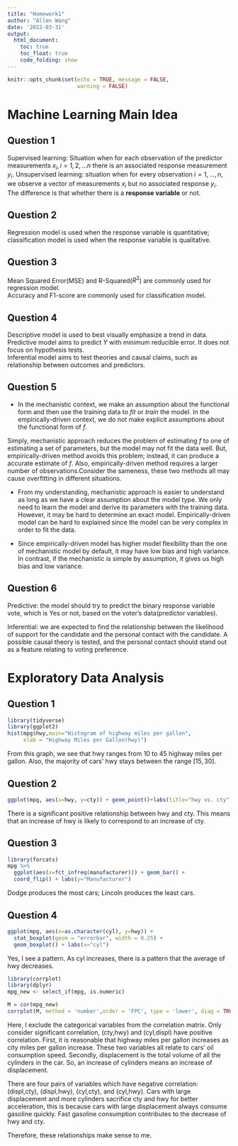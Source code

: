 ```yaml
---
title: "Homework1"
author: "Allen Wang"
date: '2022-03-31'
output:
  html_document:
    toc: true
    toc_float: true
    code_folding: show
---
```


```r
knitr::opts_chunk$set(echo = TRUE, message = FALSE,
                      warning = FALSE)
```
# Machine Learning Main Idea 

## Question 1
Supervised learning: Situation when for each observation of the predictor measurements $x_i, i = 1,2,...n$ there is an associated response measurement $y_i$.
Unsupervised learning: situation when for every observation $i=1,...,n$, we observe a vector of measurements $x_i$ but no associated response $y_i$.  
The difference is that whether there is a **response variable** or not.

## Question 2
Regression model is used when the response variable is quantitative; classification model is used when the response variable is qualitative. 

## Question 3 
Mean Squared Error(MSE) and R-Squared($R^2$) are commonly used for regression model.  
Accuracy and F1-score are commonly used for classification model. 

## Question 4
Descriptive model is used to best visually emphasize a trend in data.  
Predictive model aims to predict $Y$ with minimum reducible error. It does not focus on hypothesis tests.  
Inferential model aims to test theories and causal claims, such as relationship between outcomes and predictors.

## Question 5 
* In the mechanistic context, we make an assumption about the functional form and then use the training data to _fit_ or _train_ the model. 
In the empirically-driven context, we do not make explicit assumptions about the functional form of $f$.

Simply, mechanistic approach reduces the problem of estimating $f$ to one of estimating a set of parameters, but the model may not fit the data well. But, empirically-driven method avoids this problem; instead, it can produce a accurate estimate of $f$. Also, empirically-driven method requires a larger number of observations.Consider the sameness, these two methods all may cause overfitting in different situations.

* From my understanding, mechanistic approach is easier to understand as long as we have a clear assumption about the model type. We only need to learn the model and derive its parameters with the training data. However, it may be hard to determine an exact model. Empirically-driven model can be hard to explained since the model can be very complex in order to fit the data. 

* Since empirically-driven model has higher model flexibility than the one of mechanistic model by default, it may have low bias and high variance. In contrast, if the mechanistic is simple by assumption, it gives us high bias and low variance.  

## Question 6 
Predictive: the model should try to predict the binary response variable vote, which is Yes or not, based on the voter's data(predictor variables).  

Inferential: we are expected to find the relationship between the likelihood of support for the candidate and the personal contact with the candidate. A possible causal theory is tested, and the personal contact should stand out as a feature relating to voting preference.

# Exploratory Data Analysis
## Question 1 
```r
library(tidyverse)
library(ggplot2)
hist(mpg$hwy,main="Histogram of highway miles per gallon",
     xlab = "Highway Miles per Gallon(hwy)")
```

From this graph, we see that hwy ranges from 10 to 45 highway miles per gallon. Also, the majority of cars' hwy stays between the range $[15,30]$. 

## Question 2
```r
ggplot(mpg, aes(x=hwy, y=cty)) + geom_point()+labs(title="hwy vs. cty")
```

There is a significant positive relationship between hwy and cty. This means that an increase of hwy is likely to correspond to an increase of cty. 

## Question 3
```r
library(forcats)
mpg %>%
  ggplot(aes(x=fct_infreq(manufacturer))) + geom_bar() +
  coord_flip() + labs(y="Manufacturer")
```

Dodge produces the most cars; Lincoln produces the least cars. 

## Question 4 
```r
ggplot(mpg, aes(x=as.character(cyl), y=hwy)) + 
  stat_boxplot(geom = "errorbar", width = 0.25) +
  geom_boxplot() + labs(x="cyl")
```

Yes, I see a pattern. As cyl increases, there is a pattern that the average of hwy decreases. 

```r
library(corrplot)
library(dplyr)
mpg_new <- select_if(mpg, is.numeric)

M = cor(mpg_new)
corrplot(M, method = 'number',order = 'FPC', type = 'lower', diag = TRUE)
```

Here, I exclude the categorical variables from the correlation matrix. Only consider significant correlation, (cty,hwy) and (cyl,displ) have positive correlation. First, it is reasonable that highway miles per gallon increases as city miles per gallon increase. These two variables all relate to cars' oil consumption speed. Secondly, displacement is the total volume of all the cylinders in the car. So, an increase of cylinders means an increase of displacement.

There are four pairs of variables which have negative correlation: (displ,cty), (displ,hwy), (cyl,cty), and (cyl,hwy). Cars with large displacement and more cylinders sacrifice cty and hwy for better acceleration, this is because cars with large displacement always consume gasoline quickly. Fast gasoline consumption contributes to the decrease of hwy and cty. 

Therefore, these relationships make sense to me. 

